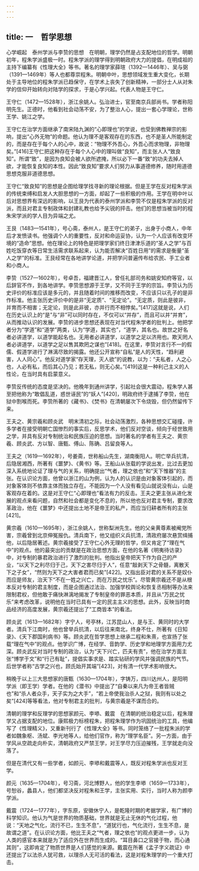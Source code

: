 ```yaml
---
---
---
```

title: 一　哲学思想
---




心学崛起　泰州学派与李贽的思想　在明朝，理学仍然是占支配地位的哲学。明朝初年，程朱学派盛极一时。程朱学派的理学得到明朝政府大力的提倡，在明成祖的主持下编纂有《性理大全》等书。著名的理学家薛瑄（1392—1446年）、吴与弼（1391—1469年）等人也都尊崇程朱。明朝中叶，思想领域发生重大变化，长期处于主导地位的程朱学派已趋保守，在学术上丧失了创新精神，一部分士人从对朱学的信仰开始转向对陆学的探求，于是心学兴起。代表人物是王守仁。

王守仁（1472—1528年），浙江余姚人。弘治进士，官至南京兵部尚书。学者称阳明先生。正德时，他看到社会动荡不安，为了整治人心，提出一套心学理论，世称王学、姚江之学。

王守仁在治学方面继承了南宋陆九渊的“心即理也”的学说，也受到佛教禅宗的影响，提出“心外无物”的命题。他认为理不是客观存在的东西，也不是圣人所能制定的，而是存在于每个人的心中，故说：“物理不外吾心，外吾心而求物理，非物理矣。”[416]王守仁把这种存在于每个人心中的理叫做“良知”，而主张人人“致良知”。所谓“致”，是因为良知会被人欲所遮掩，所以必下一番“致”的功夫去掉人欲，才能恢复良知的本性。因此“致良知”要求人们努力从事道德修养，随时用道德思想克服非道德思想。

王守仁“致良知”的思想是企图给理学找寻新的理论根据。但是王学在反对程朱学派的传统束缚和启发人大胆思想的一方面，却起了一些积极的作用。王学在明中叶以后对思想界有深远的影响，以王艮为代表的泰州学派和李贽不仅是程朱学派的反对派，而且对君主专制政体和封建礼教也给予尖锐的抨击。他们的思想当被当时的程朱宋学派的学人目为异端之尤。

王艮（1483—1541年），号心斋，泰州人，是王守仁的弟子，出身于小商人，中年后才发愤读书。他强调个人的重要性，反对和命运妥协，认为一个人应该有改变环境的“造命”思想。他在理论上的特色是把理学家们终日津津乐道的“圣人之学”与百姓吃饭穿衣等日常生活需求联系起来，认为能否解决“百姓日用”的需求是衡量“圣人之学”的标准。王艮经常在各地讲学论道，并把学问普遍传布给农民、手工业者和小商人。

李贽（1527—1602年），号卓吾，福建晋江人，曾任礼部司务和姚安知府等官，以后辞官不作，到各地讲学。李贽思想源于王学，又不同于王学的宗旨。李贽认为历史评价的标准应该是多元的，并且随着时间的推移而改变，不应该只以孔子的是非作标准。他主张历史评价中的是非“无定质”、“无定论”。“无定质，则此是彼非，并育而不相害；无定论，则是此非彼，亦并行而不相悖矣。”[417]这就是说，人们在历史认识上的“是”与“非”可以同时存在，不仅可以“并存”，而且可以并“并育”，从而推动认识的发展。李贽的进步思想还表现在对当代程朱学者的批判上。他把学者分为“学道”和“道学”两类，认为“学道，其实也”，“道学，其名也。故世之好名者必讲道学，以道学能起名也。无用者必讲道学，以道学之足以济用也。欺天罔人者必讲道学，以道学之足以售其欺罔之谋也”[418]。在这里，李贽对言行不一的假儒、假道学进行了淋漓尽致的揭露。他还公开宣称“自私”是人的天性，“趋利避害，人人同心”。他反对道学家“存天理，灭人欲”的说教，以为：“夫私者，人之心也，人必有私，而后其心乃见；若无私，则无心矣。”[419]这是一种利己主义的人性论，在当时具有启蒙意义。

李贽反传统的态度是坚决的。他晚年到通州讲学，引起社会很大震动，程朱学人甚至把他称为“敢倡乱道，惑世诬民”的“妖人”[420]，明政府终于逮捕了李贽，他在狱中割喉而死。李贽所著的《藏书》、《焚书》在清朝屡次下令烧毁，但仍然留传下来。

王夫之、黄宗羲和顾炎武　明末清初之际，社会动荡激烈，各种思想交汇碰撞，许多学者在接受明朝亡国惨烈的事实后，反思学术，他们反对空谈，倾向于经世致用之学，并具有反对专制统治和民族压迫的思想。当时著名的学者有王夫之、黄宗羲、顾炎武、方以智、唐甄、傅山、陈确、吕留良等人。

王夫之（1619—1692年），号姜斋，世称船山先生，湖南衡阳人。明亡举兵抗清，后隐居湘西，所著有《噩梦》、《黄书》等。王船山从张载的学说出发，比过去更加深入系统地论证了理与气的关系，明确提出“气者，理之依也”和“天下惟器”的主张。在认识论方面，他曾以浙江的山为例，认为人的认识是由对象客体引起的，而对象客体则不依靠主体而独立存在。不能因为一个人没有看见山就说没有山，山是客观存在着的。这是对王守仁“心即理也”看法有力的反击。王夫之更主张从进化发展的观点来看问题，自然和社会都是变化不息的，所以他也反对君主专制，要求改革政治，他在《噩梦》中还提出土地不是帝王的私产，而应当归耕者所有的主张[421]。

黄宗羲（1610—1695年），浙江余姚人，世称梨洲先生。他的父亲黄尊素被阉党所害，宗羲曾到北京伸冤报仇。清兵南下，他又组织义兵抗清，清政府屡次悬赏缉捕他，以后隐居著述。黄宗羲接受了王守仁心外无理的哲学，但又肯定了“理在气中”的观点。他的最突出的贡献是在政治思想方面，在他的名著《明夷待访录》中，对专制的暴君政治进行了激烈的批判。他指出皇帝把天下作为自己的产业，“以天下之利尽归于己，天下之害尽归于人”，任意“敲剥天下之骨髓，离散天下之子女”，“然则为天下之大害者君而已矣”[422]。又指出臣对君的关系不是奴仆而应是师友，治天下“不在一姓之兴亡，而在万民之忧乐”。尽管黄宗羲还不是从根本反对专制的君主制度，而是企图通过法治、加强学校舆论和恢复丞相制等办法来限制君权，但他敢于痛快淋漓地揭发了专制皇帝的罪恶本质，并且从“万民之忧乐”来考虑改革，说明他在当时已具有一定的民主主义的思想。此外，反映当时商品经济的高度发展，黄宗羲还提出了“工商皆本”的看法。

顾炎武（1613—1682年）字宁人，号亭林，江苏昆山人，是与王、黄同时的大学者。清兵下江南时，他也曾举兵抗清，以后往来南北，终身不仕，所著有《日知录》、《天下郡国利病书》等。顾炎武在哲学思想上继承二程和朱熹，也宣扬了张载“理在气中”的观点。他学识广博，在经学、音韵学、历史学和地理学方面用力尤深。顾炎武反对当时专制的政治，认为“天下兴亡，匹夫有责”，他在治学方面主张“博学于文”和“行己有耻”，提倡实事求是、踏实钻研的学风并强调民族的气节。后世学者称“古学之兴也，顾氏始开其端”[423]，对有清一代学术影响很大。

稍晚于以上三大思想家的唐甄（1630—1704年），字铸万，四川达州人，是阳明学派（即王学）学者。在他的《潜书》中提出了“自秦以来凡为帝王者皆贼也”和“杀人者众手，天子实为之大手”，“若上帝使我治杀人之狱，我则有以处之矣”[424]等等看法，他对专制君主的批判，与黄宗羲是不谋而合的。

清朝的理学和反理学的思想家颜元、李塨、戴震　在清朝的统治稳定以后，程朱理学又占据支配的地位。康熙极力标榜程朱，把程朱理学作为巩固统治的工具，他编写了《性理精义》，又重新刊行了《性理大全》等书。同时笼络了一批程朱派的学者如魏象枢、汤斌、李光地等人，给他们官作，称为“理学名臣”。另一方面，由于学风从空疏走向朴实，清朝政府又严禁王学，对王学尽力压迫摧残，王学就走向没落了。

但是在清代又有一些学者，如颜元、李塨和戴震等人，既反对程朱学派也反对王学。

颜元（1635—1704年），号习斋，河北博野人，他的学生李塨（1659—1733年），号恕谷，蠡县人，他们都坚决反对程朱和王学，主张实用、实行，当时人称为颜李学派。

戴震（1724—1777年），字东原，安徽休宁人，是乾隆时期的考据学家，有广博的科学知识。他认为气是世界的物质基础，世界就是无止无休的气化过程，他说：“天地之气化，流行不已，生生不息”，“道犹行也，气化流行，生生不息，是故谓之道”。在认识论方面，他比王夫之“气者，理之依也”的观点更进一步，认为人类的感官本来就是为了适应外在世界而生成的。“耳目鼻口之官接于物，而心通其则”，这即肯定了物质世界是人们感觉的来源。戴震在所著《孟子字义疏证》中还提出了以法杀人犹可救，以理杀人无可活的看法，这是对程朱理学的一个重大打击。